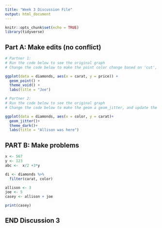 ```yaml
---
title: "Week 3 Discussion File"
output: html_document
---
```


```r
knitr::opts_chunk$set(echo = TRUE)
library(tidyverse)
```

## Part A: Make edits (no conflict)

```r
# Partner 1: 
# Run the code below to see the original graph
# Change the code below to make the point color change based on 'cut', and update the theme to theme_bw(). Update the title to include your first name. 

ggplot(data = diamonds, aes(x = carat, y = price)) +
  geom_point() +
  theme_void() +
  labs(title = "Joe")
```

```r
# Partner 2: 
# Run the code below to see the original graph
# Change the code below to make the geom a geom_jitter, and update the theme to theme_light. Update the title to include your first name. 

ggplot(data = diamonds, aes(x = color, y = carat)+
  geom_jitter()+
  theme_dark()+
  labs(title = "Allison was here")
```

## PART B: Make problems

```r
x <- 567
y <- 123
abc <-  x/2 +3*y

di <- diamonds %>% 
  filter(carat, color)

```

```r
allison <- 3
joe <- 5
casey <- allison + joe

print(casey)
```

## END Discussion 3
